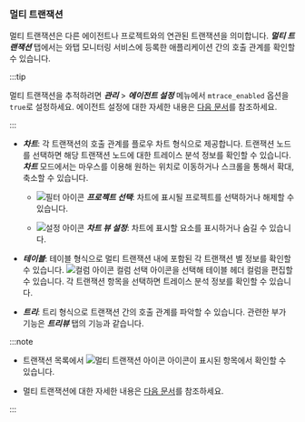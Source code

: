 ### 멀티 트랜잭션

멀티 트랜잭션은 다른 에이전트나 프로젝트와의 연관된 트랜잭션을 의미합니다. ***멀티 트랜잭션*** 탭에서는 와탭 모니터링 서비스에 등록한 애플리케이션 간의 호출 관계를 확인할 수 있습니다.

:::tip

멀티 트랜잭션을 추적하려면 ***관리*** > ***에이전트 설정*** 메뉴에서 `mtrace_enabled` 옵션을 `true`로 설정하세요. 에이전트 설정에 대한 자세한 내용은 [다음 문서](set-agent#set-agent-service)를 참조하세요.

:::

<ImgLang img="analysis-tx-multi.png" desc="멀티 트랜잭션" />

* ***차트***: 각 트랜잭션의 호출 관계를 플로우 차트 형식으로 제공합니다. 트랜잭션 노드를 선택하면 해당 트랜잭션 노드에 대한 트레이스 분석 정보를 확인할 수 있습니다. ***차트*** 모드에서는 마우스를 이용해 원하는 위치로 이동하거나 스크롤을 통해서 확대, 축소할 수 있습니다.

  * ![필터 아이콘](/img/ico-filter.svg) ***프로젝트 선택***: 차트에 표시될 프로젝트를 선택하거나 해제할 수 있습니다.

  * ![설정 아이콘](/img/ico-setting.svg) ***차트 뷰 설정***: 차트에 표시할 요소를 표시하거나 숨길 수 있습니다.

* ***테이블***: 테이블 형식으로 멀티 트랜잭션 내에 포함된 각 트랜잭션 별 정보를 확인할 수 있습니다. ![컬럼 아이콘](/img/ico-column.svg) 컬럼 선택 아이콘을 선택해 테이블 헤더 컬럼을 편집할 수 있습니다. 각 트랜잭션 항목을 선택하면 트레이스 분석 정보를 확인할 수 있습니다.

* ***트리***: 트리 형식으로 트랜잭션 간의 호출 관계를 파악할 수 있습니다. 관련한 부가 기능은 ***트리뷰*** 탭의 기능과 같습니다.

:::note

* 트랜잭션 목록에서 ![멀티 트랜잭션 아이콘](/img/ic-s-mult-transation.svg) 아이콘이 표시된 항목에서 확인할 수 있습니다.

* 멀티 트랜잭션에 대한 자세한 내용은 [다음 문서](trs-multi-trace)를 참조하세요.

:::